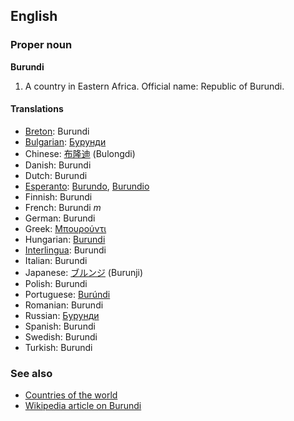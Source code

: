 ==English==
===Proper noun===
'''Burundi'''

# A country in Eastern Africa. Official name: Republic of Burundi.

====Translations====
*[[Breton]]: Burundi
*[[Bulgarian]]: [[Бурунди]]
*Chinese: [[布隆迪]] (Bulongdi)
*Danish: Burundi
*Dutch: Burundi
*[[Esperanto]]: [[Burundo]], [[Burundio]]
*Finnish: Burundi
*French: Burundi ''m''
*German: Burundi
*Greek: [[Μπουρούντι]]
*Hungarian: [[Burundi]]
*[[Interlingua]]: Burundi
*Italian: Burundi
*Japanese: [[ブルンジ]] (Burunji)
*Polish: Burundi
*Portuguese: [[Burúndi]]
*Romanian: Burundi
*Russian: [[Бурунди]]
*Spanish: Burundi
*Swedish: Burundi
*Turkish: Burundi

===See also===
*[[Countries of the world]]
*[[w:Burundi|Wikipedia article on Burundi]]